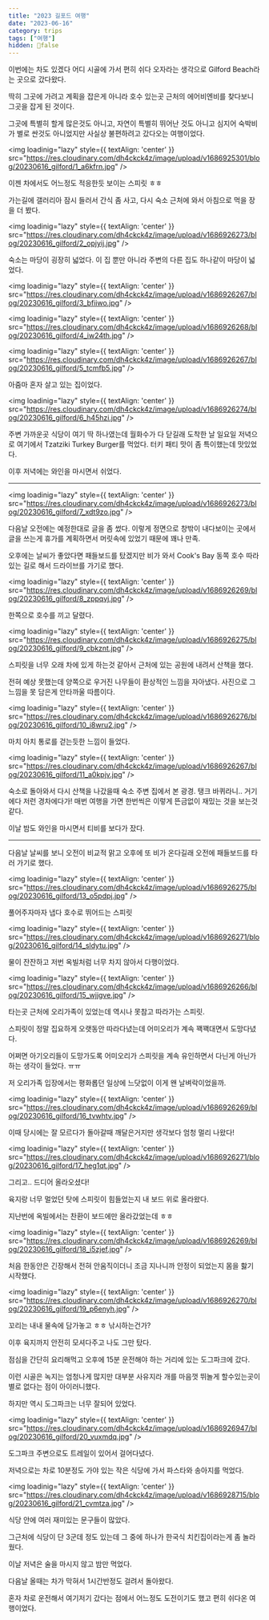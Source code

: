 ```yaml
---
title: "2023 길포드 여행"
date: "2023-06-16"
category: trips
tags: ["여행"]
hidden: false
---
```


이번에는 차도 있겠다 어디 시골에 가서 편히 쉬다 오자라는 생각으로 Gilford Beach라는 곳으로 갔다왔다.

딱히 그곳에 가려고 계획을 잡은게 아니라 호수 있는곳 근처의 에어비엔비를 찾다보니 그곳을 잡게 된 것이다.

그곳에 특별히 할게 많은것도 아니고, 자연이 특별히 뛰어난 것도 아니고 심지어 숙박비가 별로 싼것도 아니었지만 사실상 불편하려고 갔다오는 여행이었다.

<img loadinig="lazy" style={{ textAlign: 'center' }} src="https://res.cloudinary.com/dh4ckck4z/image/upload/v1686925301/blog/20230616_gilford/1_a6kfrn.jpg" />

이젠 차에서도 어느정도 적응한듯 보이는 스피릿 ㅎㅎ

가는길에 갤러리아 잠시 들러서 간식 좀 사고, 다시 숙소 근처에 와서 아침으로 먹을 장을 더 봤다.

<img loadinig="lazy" style={{ textAlign: 'center' }} src="https://res.cloudinary.com/dh4ckck4z/image/upload/v1686926273/blog/20230616_gilford/2_opjyij.jpg" />

숙소는 마당이 굉장히 넓었다. 이 집 뿐만 아니라 주변의 다른 집도 하나같이 마당이 넓었다.

<img loadinig="lazy" style={{ textAlign: 'center' }} src="https://res.cloudinary.com/dh4ckck4z/image/upload/v1686926267/blog/20230616_gilford/3_bfiiwo.jpg" />

<img loadinig="lazy" style={{ textAlign: 'center' }} src="https://res.cloudinary.com/dh4ckck4z/image/upload/v1686926268/blog/20230616_gilford/4_iw24th.jpg" />

<img loadinig="lazy" style={{ textAlign: 'center' }} src="https://res.cloudinary.com/dh4ckck4z/image/upload/v1686926267/blog/20230616_gilford/5_tcmfb5.jpg" />

아줌마 혼자 살고 있는 집이었다.

<img loadinig="lazy" style={{ textAlign: 'center' }} src="https://res.cloudinary.com/dh4ckck4z/image/upload/v1686926274/blog/20230616_gilford/6_h45hzi.jpg" />

주변 가까운곳 식당이 여기 딱 하나였는데 월화수가 다 닫길래 도착한 날 일요일 저녁으로 여기에서 Tzatziki Turkey Burger를 먹었다. 터키 패티 맛이 좀 특이했는데 맛있었다.

이후 저녁에는 와인을 마시면서 쉬었다.

---

<img loadinig="lazy" style={{ textAlign: 'center' }} src="https://res.cloudinary.com/dh4ckck4z/image/upload/v1686926273/blog/20230616_gilford/7_xdt9zo.jpg" />

다음날 오전에는 예정한대로 글을 좀 썼다. 이렇게 정면으로 창밖이 내다보이는 곳에서 글을 쓰는게 휴가를 계획하면서 머릿속에 있었기 때문에 꽤나 만족.

오후에는 날씨가 좋았다면 패들보드를 탔겠지만 비가 와서 Cook's Bay 동쪽 호수 따라 있는 길로 해서 드라이브를 가기로 했다.

<img loadinig="lazy" style={{ textAlign: 'center' }} src="https://res.cloudinary.com/dh4ckck4z/image/upload/v1686926269/blog/20230616_gilford/8_zppqvj.jpg" />

한쪽으로 호수를 끼고 달렸다.

<img loadinig="lazy" style={{ textAlign: 'center' }} src="https://res.cloudinary.com/dh4ckck4z/image/upload/v1686926275/blog/20230616_gilford/9_cbkznt.jpg" />

스피릿을 너무 오래 차에 있게 하는것 같아서 근처에 있는 공원에 내려서 산책을 했다.

전혀 예상 못했는데 양쪽으로 우거진 나무들이 환상적인 느낌을 자아냈다. 사진으로 그 느낌을 못 담은게 안타까울 따름이다.

<img loadinig="lazy" style={{ textAlign: 'center' }} src="https://res.cloudinary.com/dh4ckck4z/image/upload/v1686926276/blog/20230616_gilford/10_i8wru2.jpg" />

마치 아치 통로를 걷는듯한 느낌이 들었다.

<img loadinig="lazy" style={{ textAlign: 'center' }} src="https://res.cloudinary.com/dh4ckck4z/image/upload/v1686926267/blog/20230616_gilford/11_a0kpjv.jpg" />

숙소로 돌아와서 다시 산책을 나갔을때 숙소 주변 집에서 본 광경. 탱크 바퀴라니.. 거기에다 저런 경차에다가! 매번 여행을 가면 한번씩은 이렇게 뜬금없이 재밌는 것을 보는것 같다.

이날 밤도 와인을 마시면서 티비를 보다가 잤다.

---

다음날 날씨를 보니 오전이 비교적 맑고 오후에 또 비가 온다길래 오전에 패들보드를 타러 가기로 했다.

<img loadinig="lazy" style={{ textAlign: 'center' }} src="https://res.cloudinary.com/dh4ckck4z/image/upload/v1686926275/blog/20230616_gilford/13_o5pdpj.jpg" />

풀어주자마자 냅다 호수로 뛰어드는 스피릿

<img loadinig="lazy" style={{ textAlign: 'center' }} src="https://res.cloudinary.com/dh4ckck4z/image/upload/v1686926271/blog/20230616_gilford/14_sldytu.jpg" />

물이 잔잔하고 저번 옥빌처럼 너무 차지 않아서 다행이었다.

<img loadinig="lazy" style={{ textAlign: 'center' }} src="https://res.cloudinary.com/dh4ckck4z/image/upload/v1686926266/blog/20230616_gilford/15_wjjgve.jpg" />

타는곳 근처에 오리가족이 있었는데 역시나 못참고 따라가는 스피릿.

스피릿이 정말 집요하게 오랫동안 따라다녔는데 어미오리가 계속 꽥꽥대면서 도망다녔다.

어쩌면 아기오리들이 도망가도록 어미오리가 스피릿을 계속 유인하면서 다닌게 아닌가 하는 생각이 들었다. ㅠㅠ

저 오리가족 입장에서는 평화롭던 일상에 느닷없이 이게 왠 날벼락이었을까.

<img loadinig="lazy" style={{ textAlign: 'center' }} src="https://res.cloudinary.com/dh4ckck4z/image/upload/v1686926269/blog/20230616_gilford/16_tvwhtv.jpg" />

이때 당시에는 잘 모르다가 돌아갈때 깨달은거지만 생각보다 엄청 멀리 나왔다!

<img loadinig="lazy" style={{ textAlign: 'center' }} src="https://res.cloudinary.com/dh4ckck4z/image/upload/v1686926271/blog/20230616_gilford/17_heg1qt.jpg" />

그리고.. 드디어 올라오셨다!

육지랑 너무 멀었던 탓에 스피릿이 힘들었는지 내 보드 위로 올라왔다.

지난번에 옥빌에서는 찬환이 보드에만 올라갔었는데 ㅎㅎ

<img loadinig="lazy" style={{ textAlign: 'center' }} src="https://res.cloudinary.com/dh4ckck4z/image/upload/v1686926269/blog/20230616_gilford/18_i5zjef.jpg" />

처음 한동안은 긴장해서 전혀 안움직이더니 조금 지나니까 안정이 되었는지 몸을 핧기 시작했다.

<img loadinig="lazy" style={{ textAlign: 'center' }} src="https://res.cloudinary.com/dh4ckck4z/image/upload/v1686926270/blog/20230616_gilford/19_p6enyh.jpg" />

꼬리는 내내 물속에 담가놓고 ㅎㅎ 낚시하는건가?

이후 육지까지 안전히 모셔다주고 나도 그만 탔다.

점심을 간단히 요리해먹고 오후에 15분 운전해야 하는 거리에 있는 도그파크에 갔다.

이런 시골은 녹지는 엄청나게 많지만 대부분 사유지라 개를 마음껏 뛰놀게 할수있는곳이 별로 없다는 점이 아이러니했다.

하지만 역시 도그파크는 너무 잘되어 있었다.

<img loadinig="lazy" style={{ textAlign: 'center' }} src="https://res.cloudinary.com/dh4ckck4z/image/upload/v1686926947/blog/20230616_gilford/20_vuxmdq.jpg" />

도그파크 주변으로도 트레일이 있어서 걸어다녔다.

저녁으로는 차로 10분정도 가야 있는 작은 식당에 가서 파스타와 송아지를 먹었다.

<img loadinig="lazy" style={{ textAlign: 'center' }} src="https://res.cloudinary.com/dh4ckck4z/image/upload/v1686928715/blog/20230616_gilford/21_cvmtza.jpg" />

식당 안에 여러 재미있는 문구들이 많았다.

그근처에 식당이 단 3군데 정도 있는데 그 중에 하나가 한국식 치킨집이라는게 좀 놀라웠다.

이날 저녁은 술을 마시지 않고 밤만 먹었다.

다음날 올때는 차가 막혀서 1시간반정도 걸려서 돌아왔다.

혼자 차로 운전해서 여기저기 갔다는 점에서 어느정도 도전이기도 했고 편히 쉬다온 여행이었다.
